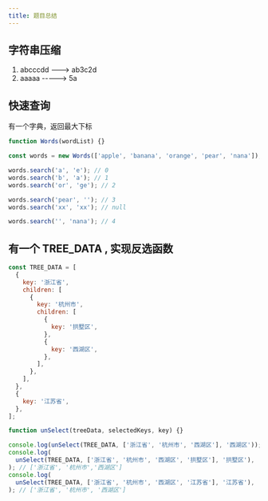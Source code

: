 ```yaml
---
title: 题目总结
---
```


## 字符串压缩

1. abcccdd ---> ab3c2d
1. aaaaa -----> 5a

## 快速查询

有一个字典，返回最大下标

```js
function Words(wordList) {}

const words = new Words(['apple', 'banana', 'orange', 'pear', 'nana']);

words.search('a', 'e'); // 0
words.search('b', 'a'); // 1
words.search('or', 'ge'); // 2

words.search('pear', ''); // 3
words.search('xx', 'xx'); // null

words.search('', 'nana'); // 4
```

## 有一个 TREE_DATA , 实现反选函数

```js
const TREE_DATA = [
  {
    key: '浙江省',
    children: [
      {
        key: '杭州市',
        children: [
          {
            key: '拱墅区',
          },
          {
            key: '西湖区',
          },
        ],
      },
    ],
  },
  {
    key: '江苏省',
  },
];

function unSelect(treeData, selectedKeys, key) {}

console.log(unSelect(TREE_DATA, ['浙江省', '杭州市', '西湖区'], '西湖区')); // []
console.log(
  unSelect(TREE_DATA, ['浙江省', '杭州市', '西湖区', '拱墅区'], '拱墅区'),
); // ['浙江省', '杭州市','西湖区']
console.log(
  unSelect(TREE_DATA, ['浙江省', '杭州市', '西湖区', '江苏省'], '江苏省'),
); // ['浙江省', '杭州市', '西湖区']
```

